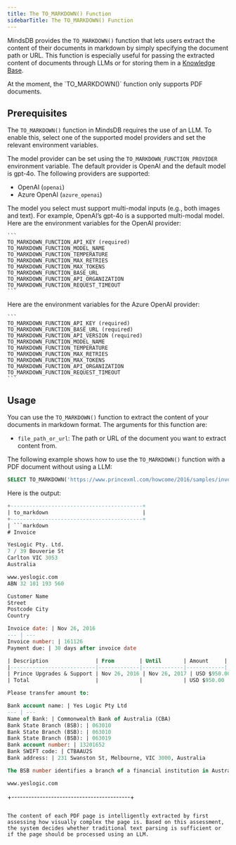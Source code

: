 ```yaml
---
title: The TO_MARKDOWN() Function
sidebarTitle: The TO_MARKDOWN() Function
---
```


MindsDB provides the `TO_MARKDOWN()` function that lets users extract the content of their documents in markdown by simply specifying the document path or URL. This function is especially useful for passing the extracted content of documents through LLMs or for storing them in a [Knowledge Base](/mindsdb_sql/agents/knowledge-bases).

<Info>
At the moment, the `TO_MARKDOWN()` function only supports PDF documents.
</Info>

## Prerequisites

The `TO_MARKDOWN()` function in MindsDB requires the use of an LLM. To enable this, select one of the supported model providers and set the relevant environment variables.

The model provider can be set using the `TO_MARKDOWN_FUNCTION_PROVIDER` environment variable. The default provider is OpenAI and the default model is gpt-4o. The following providers are supported:
- OpenAI (`openai`)
- Azure OpenAI (`azure_openai`)

<Info>
The model you select must support multi-modal inputs (e.g., both images and text). For example, OpenAI’s gpt-4o is a supported multi-modal model.
</Info>

<AccordionGroup>

  <Accordion title="OpenAI">
    Here are the environment variables for the OpenAI provider:

    ```
    TO_MARKDOWN_FUNCTION_API_KEY (required)
    TO_MARKDOWN_FUNCTION_MODEL_NAME
    TO_MARKDOWN_FUNCTION_TEMPERATURE
    TO_MARKDOWN_FUNCTION_MAX_RETRIES
    TO_MARKDOWN_FUNCTION_MAX_TOKENS
    TO_MARKDOWN_FUNCTION_BASE_URL
    TO_MARKDOWN_FUNCTION_API_ORGANIZATION
    TO_MARKDOWN_FUNCTION_REQUEST_TIMEOUT
    ```

  </Accordion>

  <Accordion title="Azure OpenAI">
    Here are the environment variables for the Azure OpenAI provider:

    ```
    TO_MARKDOWN_FUNCTION_API_KEY (required)
    TO_MARKDOWN_FUNCTION_BASE_URL (required)
    TO_MARKDOWN_FUNCTION_API_VERSION (required)
    TO_MARKDOWN_FUNCTION_MODEL_NAME
    TO_MARKDOWN_FUNCTION_TEMPERATURE
    TO_MARKDOWN_FUNCTION_MAX_RETRIES
    TO_MARKDOWN_FUNCTION_MAX_TOKENS
    TO_MARKDOWN_FUNCTION_API_ORGANIZATION
    TO_MARKDOWN_FUNCTION_REQUEST_TIMEOUT
    ```
  </Accordion>
</AccordionGroup>

## Usage

You can use the `TO_MARKDOWN()` function to extract the content of your documents in markdown format. The arguments for this function are:
- `file_path_or_url`: The path or URL of the document you want to extract content from.

The following example shows how to use the `TO_MARKDOWN()` function with a PDF document without using a LLM:

```sql
SELECT TO_MARKDOWN('https://www.princexml.com/howcome/2016/samples/invoice/index.pdf');
```

Here is the output:

```sql
+------------------------------------------+
| to_markdown                              |
+------------------------------------------+
| ```markdown
# Invoice

YesLogic Pty. Ltd.  
7 / 39 Bouverie St  
Carlton VIC 3053  
Australia  

www.yeslogic.com  
ABN 32 101 193 560  

Customer Name  
Street  
Postcode City  
Country  

Invoice date: | Nov 26, 2016  
--- | ---  
Invoice number: | 161126  
Payment due: | 30 days after invoice date  

| Description               | From        | Until       | Amount     |
|---------------------------|-------------|-------------|------------|
| Prince Upgrades & Support | Nov 26, 2016 | Nov 26, 2017 | USD $950.00 |
| Total                     |             |             | USD $950.00 |

Please transfer amount to:

Bank account name: | Yes Logic Pty Ltd  
--- | ---  
Name of Bank: | Commonwealth Bank of Australia (CBA)  
Bank State Branch (BSB): | 063010  
Bank State Branch (BSB): | 063010  
Bank State Branch (BSB): | 063019  
Bank account number: | 13201652  
Bank SWIFT code: | CTBAAU2S  
Bank address: | 231 Swanston St, Melbourne, VIC 3000, Australia  

The BSB number identifies a branch of a financial institution in Australia. When transferring money to Australia, the BSB number is used together with the bank account number and the SWIFT code. Australian banks do not use IBAN numbers.

www.yeslogic.com
```
+------------------------------------------+
```

The content of each PDF page is intelligently extracted by first assessing how visually complex the page is. Based on this assessment, the system decides whether traditional text parsing is sufficient or if the page should be processed using an LLM.
